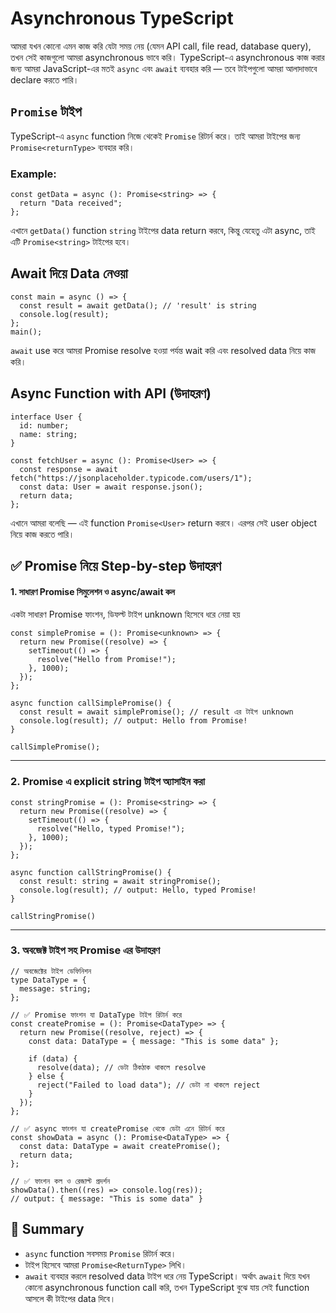 # Asynchronous TypeScript

আমরা যখন কোনো এমন কাজ করি যেটা সময় নেয় (যেমন API call, file read, database query), তখন সেই কাজগুলো আমরা asynchronous ভাবে করি। TypeScript-এ asynchronous কাজ করার জন্য আমরা JavaScript-এর মতই `async` এবং `await` ব্যবহার করি — তবে টাইপগুলো আমরা আলাদাভাবে declare করতে পারি।

## `Promise` টাইপ

TypeScript-এ `async` function নিজে থেকেই `Promise` রিটার্ন করে। তাই আমরা টাইপের জন্য `Promise<returnType>` ব্যবহার করি।

### Example:

```tsx
const getData = async (): Promise<string> => {
  return "Data received";
};
```

এখানে `getData()` function `string` টাইপের data return করবে, কিন্তু যেহেতু এটা async, তাই এটি `Promise<string>` টাইপের হবে।

## Await দিয়ে Data নেওয়া

```tsx
const main = async () => {
  const result = await getData(); // 'result' is string
  console.log(result);
};
main();
```

`await` use করে আমরা Promise resolve হওয়া পর্যন্ত wait করি এবং resolved data নিয়ে কাজ করি।

## Async Function with API (উদাহরণ)

```tsx
interface User {
  id: number;
  name: string;
}

const fetchUser = async (): Promise<User> => {
  const response = await fetch("https://jsonplaceholder.typicode.com/users/1");
  const data: User = await response.json();
  return data;
};
```

এখানে আমরা বলেছি — এই function `Promise<User>` return করবে। এরপর সেই user object নিয়ে কাজ করতে পারি।

## ✅ Promise নিয়ে Step-by-step উদাহরণ

#### 1. সাধারণ Promise সিমুলেশন ও async/await কল

একটা সাধারণ Promise ফাংশন, ডিফল্ট টাইপ unknown হিসেবে ধরে নেয়া হয়

```tsx
const simplePromise = (): Promise<unknown> => {
  return new Promise((resolve) => {
    setTimeout(() => {
      resolve("Hello from Promise!");
    }, 1000);
  });
};

async function callSimplePromise() {
  const result = await simplePromise(); // result এর টাইপ unknown
  console.log(result); // output: Hello from Promise!
}

callSimplePromise();
```

---

### 2. Promise এ explicit string টাইপ অ্যাসাইন করা

```tsx
const stringPromise = (): Promise<string> => {
  return new Promise((resolve) => {
    setTimeout(() => {
      resolve("Hello, typed Promise!");
    }, 1000);
  });
};

async function callStringPromise() {
  const result: string = await stringPromise();
  console.log(result); // output: Hello, typed Promise!
}

callStringPromise()
```

---

### 3. অবজেক্ট টাইপ সহ Promise এর উদাহরণ

```tsx
// অবজেক্টের টাইপ ডেফিনিশন
type DataType = {
  message: string; 
};

// ✅ Promise ফাংশন যা DataType টাইপ রিটার্ন করে
const createPromise = (): Promise<DataType> => {
  return new Promise((resolve, reject) => {
    const data: DataType = { message: "This is some data" };

    if (data) {
      resolve(data); // ডেটা ঠিকঠাক থাকলে resolve
    } else {
      reject("Failed to load data"); // ডেটা না থাকলে reject
    }
  });
};

// ✅ async ফাংশন যা createPromise থেকে ডেটা এনে রিটার্ন করে
const showData = async (): Promise<DataType> => {
  const data: DataType = await createPromise();
  return data;
};

// ✅ ফাংশন কল ও রেজাল্ট প্রদর্শন
showData().then((res) => console.log(res));
// output: { message: "This is some data" }

```


## 📝 Summary

- `async` function সবসময় `Promise` রিটার্ন করে।
- টাইপ হিসেবে আমরা `Promise<ReturnType>` লিখি।
- `await` ব্যবহার করলে resolved data টাইপ ধরে নেয় TypeScript। অর্থাৎ `await` দিয়ে যখন কোনো asynchronous function call করি, তখন TypeScript বুঝে যায় সেই function আসলে কী টাইপের data দিবে।
